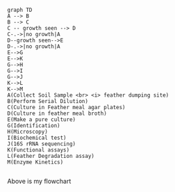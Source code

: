```mermaid
graph TD
A --> B
B --> C
C -- growth seen --> D
C-.->|no growth|A
D--growth seen-->E 
D-.->|no growth|A
E-->G
E-->K
G-->H
G-->I
G-->J
K-->L
K-->M
A(Collect Soil Sample <br> <i> feather dumping site)
B(Perform Serial Dilution)
C(Culture in Feather meal agar plates)
D(Culture in feather meal broth)
E(Make a pure culture)
G(Identification)
H(Microscopy)
I(Biochemical test)
J(16S rRNA sequencing)
K(Functional assays)
L(Feather Degradation assay)
M(Enzyme Kinetics)


```

Above is my flowchart 